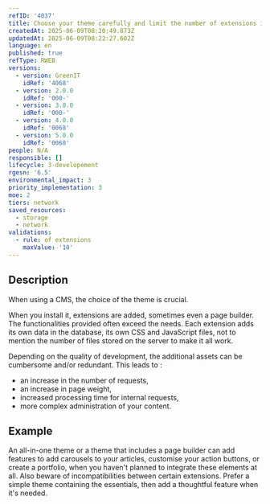 ```yaml
---
refID: '4037'
title: Choose your theme carefully and limit the number of extensions in a CMS
createdAt: 2025-06-09T08:20:49.873Z
updatedAt: 2025-06-09T08:22:27.602Z
language: en
published: true
refType: RWEB
versions:
  - version: GreenIT
    idRef: '4068'
  - version: 2.0.0
    idRef: '000-'
  - version: 3.0.0
    idRef: '000-'
  - version: 4.0.0
    idRef: '0068'
  - version: 5.0.0
    idRef: '0068'
people: N/A
responsible: []
lifecycle: 3-developement
rgesn: '6.5'
environmental_impact: 3
priority_implementation: 3
moe: 2
tiers: network
saved_resources:
  - storage
  - network
validations:
  - rule: of extensions
    maxValue: '10'
---
```


## Description

When using a CMS, the choice of the theme is crucial.

When you install it, extensions are added, sometimes even a page builder. The functionalities provided often exceed the needs. Each extension adds its own data in the database, its own CSS and JavaScript files, not to mention the number of files stored on the server to make it all work.

Depending on the quality of development, the additional assets can be cumbersome and/or redundant. This leads to :

* an increase in the number of requests,
* an increase in page weight,
* increased processing time for internal requests,
* more complex administration of your content.

## Example

An all-in-one theme or a theme that includes a page builder can add features to add carousels to your articles, customise your action buttons, or create a portfolio, when you haven't planned to integrate these elements at all. Also beware of incompatibilities between certain extensions. Prefer a simple theme containing the essentials, then add a thoughtful feature when it's needed.
